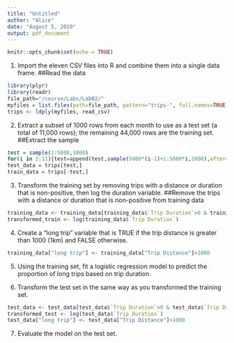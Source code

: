 ```yaml
---
title: "Untitled"
author: "Alice"
date: "August 5, 2019"
output: pdf_document
---
```


```r
knitr::opts_chunk$set(echo = TRUE)
```

1. Import the eleven CSV files into R and combine them into a single data frame.
##Read the data
```r
library(plyr)
library(readr)
file_path="/course/Labs/Lab02/"
myfiles = list.files(path=file_path, pattern="trips-", full.names=TRUE)
trips <- ldply(myfiles, read_csv)
```

2. Extract a subset of 1000 rows from each month to use as a test set (a total of 11,000 rows); the remaining 44,000 rows are the training set.
##Extract the sample
```r
test = sample(1:5000,1000)
for(i in 2:11){test=append(test,sample(5000*(i-1)+1:5000*i,1000),after=length(test))}
test_data = trips[test,]
train_data = trips[-test,]
```

3. Transform the training set by removing trips with a distance or duration that is non-positive, then log the duration variable.
##Remove the trips with a distance or duration that is non-positive from training data
```r
training_data <- training_data[training_data$`Trip Duration`>0 & training_data$`Trip Distance`>0,]
transformed_train <- log(training_data$`Trip Duration`)
```
4. Create a “long trip” variable that is TRUE if the trip distance is greater than 1000 (1km) and FALSE otherwise.
```r
training_data["long trip"] <- training_data["Trip Distance"]>1000
```
5. Using the training set, fit a logistic regression model to predict the proportion of long trips based on trip duration.

6. Transform the test set in the same way as you transformed the training set.
```r
test_data <- test_data[test_data$`Trip Duration`>0 & test_data$`Trip Distance`>0,]
transformed_test <- log(test_data$`Trip Duration`)
test_data["long trip"] <- test_data["Trip Distance"]>1000
```
7. Evaluate the model on the test set.